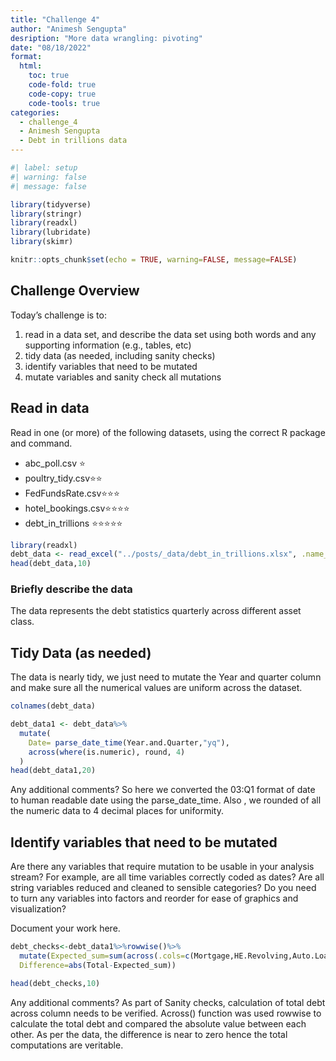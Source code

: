 ```yaml
---
title: "Challenge 4"
author: "Animesh Sengupta"
desription: "More data wrangling: pivoting"
date: "08/18/2022"
format:
  html:
    toc: true
    code-fold: true
    code-copy: true
    code-tools: true
categories:
  - challenge_4
  - Animesh Sengupta
  - Debt in trillions data
---
```


```r
#| label: setup
#| warning: false
#| message: false

library(tidyverse)
library(stringr)
library(readxl)
library(lubridate)
library(skimr)

knitr::opts_chunk$set(echo = TRUE, warning=FALSE, message=FALSE)
```

## Challenge Overview

Today's challenge is to:

1)  read in a data set, and describe the data set using both words and any supporting information (e.g., tables, etc)
2)  tidy data (as needed, including sanity checks)
3)  identify variables that need to be mutated
4)  mutate variables and sanity check all mutations

## Read in data

Read in one (or more) of the following datasets, using the correct R package and command.

-   abc_poll.csv ⭐
-   poultry_tidy.csv⭐⭐
-   FedFundsRate.csv⭐⭐⭐
-   hotel_bookings.csv⭐⭐⭐⭐
-   debt_in_trillions ⭐⭐⭐⭐⭐

```r
library(readxl)
debt_data <- read_excel("../posts/_data/debt_in_trillions.xlsx", .name_repair = "universal")
head(debt_data,10)

```

### Briefly describe the data
The data represents the debt statistics quarterly across different asset class. 

## Tidy Data (as needed)

The data is nearly tidy, we just need to mutate the Year and quarter column and make sure all the numerical values are uniform across the dataset.

```r
colnames(debt_data)

debt_data1 <- debt_data%>%
  mutate(
    Date= parse_date_time(Year.and.Quarter,"yq"),
    across(where(is.numeric), round, 4)
  )
head(debt_data1,20)

```

Any additional comments?
So here we converted the 03:Q1 format of date to human readable date using the parse_date_time. Also , we rounded of all the numeric data to 4 decimal places for uniformity.

## Identify variables that need to be mutated

Are there any variables that require mutation to be usable in your analysis stream? For example, are all time variables correctly coded as dates? Are all string variables reduced and cleaned to sensible categories? Do you need to turn any variables into factors and reorder for ease of graphics and visualization?

Document your work here.

```r

debt_checks<-debt_data1%>%rowwise()%>%
  mutate(Expected_sum=sum(across(.cols=c(Mortgage,HE.Revolving,Auto.Loan,Credit.Card,Student.Loan,Other))),
  Difference=abs(Total-Expected_sum))

head(debt_checks,10)
```

Any additional comments?
As part of Sanity checks, calculation of total debt across column needs to be verified. Across() function was used rowwise to calculate the total debt and compared the absolute value between each other. As per the data, the difference is near to zero hence the total computations are veritable.
